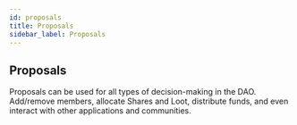 ```yaml
---
id: proposals
title: Proposals
sidebar_label: Proposals
---
```


## Proposals

Proposals can be used for all types of decision-making in the DAO. Add/remove members, allocate Shares and Loot, distribute funds, and even interact with other applications and communities.
